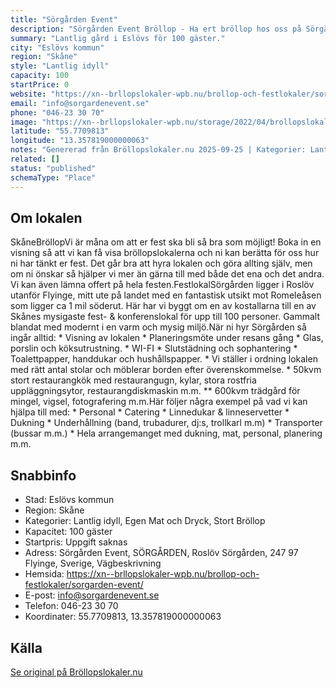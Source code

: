 ```yaml
---
title: "Sörgården Event"
description: "Sörgården Event Bröllop - Ha ert bröllop hos oss på Sörgården Event. Se vår fina Bröllopslokal. Skicka gärna en förfrågan så hjälper vi Er!"
summary: "Lantlig gård i Eslövs för 100 gäster."
city: "Eslövs kommun"
region: "Skåne"
style: "Lantlig idyll"
capacity: 100
startPrice: 0
website: "https://xn--brllopslokaler-wpb.nu/brollop-och-festlokaler/sorgarden-event/"
email: "info@sorgardenevent.se"
phone: "046-23 30 70"
image: "https://xn--brllopslokaler-wpb.nu/storage/2022/04/brollopslokal-brollop-festlokal-skane-lund-visningsbild.webp"
latitude: "55.7709813"
longitude: "13.357819000000063"
notes: "Genererad från Bröllopslokaler.nu 2025-09-25 | Kategorier: Lantlig idyll, Egen Mat och Dryck, Stort Bröllop"
related: []
status: "published"
schemaType: "Place"
---
```


## Om lokalen

SkåneBröllopVi är måna om att er fest ska bli så bra som möjligt! Boka in en visning så att vi kan få visa bröllopslokalerna och ni kan berätta för oss hur ni har tänkt er fest. Det går bra att hyra lokalen och göra allting själv, men om ni önskar så hjälper vi mer än gärna till med både det ena och det andra. Vi kan även lämna offert på hela festen.FestlokalSörgården ligger i Roslöv utanför Flyinge, mitt ute på landet med en fantastisk utsikt mot Romeleåsen som ligger ca 1 mil söderut. Här har vi byggt om en av kostallarna till en av Skånes mysigaste fest- & konferenslokal för upp till 100 personer. Gammalt blandat med modernt i en varm och mysig miljö.När ni hyr Sörgården så ingår alltid: * Visning av lokalen * Planeringsmöte under resans gång * Glas, porslin och köksutrustning. * WI-FI * Slutstädning och sophantering * Toalettpapper, handdukar och hushållspapper. * Vi ställer i ordning lokalen med rätt antal stolar och möblerar borden efter överenskommelse. * 50kvm stort restaurangkök med restaurangugn, kylar, stora rostfria uppläggningsytor, restaurangdiskmaskin m.m. ** 600kvm trädgård för mingel, vigsel, fotografering m.m.Här följer några exempel på vad vi kan hjälpa till med: * Personal * Catering * Linnedukar & linneservetter * Dukning * Underhållning (band, trubadurer, dj:s, trollkarl m.m) * Transporter (bussar m.m.) * Hela arrangemanget med dukning, mat, personal, planering m.m.

## Snabbinfo

- Stad: Eslövs kommun
- Region: Skåne
- Kategorier: Lantlig idyll, Egen Mat och Dryck, Stort Bröllop
- Kapacitet: 100 gäster
- Startpris: Uppgift saknas
- Adress: Sörgården Event, SÖRGÅRDEN, Roslöv Sörgården, 247 97 Flyinge, Sverige, Vägbeskrivning
- Hemsida: https://xn--brllopslokaler-wpb.nu/brollop-och-festlokaler/sorgarden-event/
- E-post: info@sorgardenevent.se
- Telefon: 046-23 30 70
- Koordinater: 55.7709813, 13.357819000000063

## Källa

[Se original på Bröllopslokaler.nu](https://xn--brllopslokaler-wpb.nu/brollop-och-festlokaler/sorgarden-event/)
